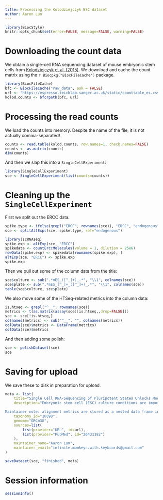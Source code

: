 ```yaml
---
title: Processing the Kolodziejczyk ESC dataset
author: Aaron Lun
---
```


```r
library(BiocStyle)
knitr::opts_chunk$set(error=FALSE, message=FALSE, warning=FALSE)
```

# Downloading the count data

We obtain a single-cell RNA sequencing dataset of mouse embryonic stem cells from [Kolodziejczyk et al. (2015)](https://doi.org/10.1016/j.stem.2015.09.011).
We download and cache the count matrix using the `r Biocpkg("BiocFileCache")` package.

```r
library(BiocFileCache)
bfc <- BiocFileCache("raw_data", ask = FALSE)
url <- "https://espresso.teichlab.sanger.ac.uk/static/counttable_es.csv"
kolod.counts <- bfcrpath(bfc, url)
```

# Processing the read counts

We load the counts into memory.
Despite the name of the file, it is not actually comma-separated!

```r
counts <- read.table(kolod.counts, row.names=1, check.names=FALSE)
counts <- as.matrix(counts)
dim(counts)
```

And then we slap this into a `SingleCellExperiment`:

```r
library(SingleCellExperiment)
sce <- SingleCellExperiment(list(counts=counts))
```

# Cleaning up the `SingleCellExperiment`

First we split out the ERCC data.

```r
spike.type <- ifelse(grepl("ERCC", rownames(sce)), "ERCC", "endogenous")
sce <- splitAltExps(sce, spike.type, ref="endogenous")

library(scRNAseq)
spike.exp <- altExp(sce, "ERCC")
spikedata <- countErccMolecules(volume = 1, dilution = 25e6)
rowData(spike.exp) <- spikedata[rownames(spike.exp), ]
altExp(sce, "ERCC") <- spike.exp
spike.exp
```

Then we pull out some of the column data from the title:

```r
sce$culture <- sub(".*mES_([^_]+)_.*", "\\1", colnames(sce))
sce$plate <- sub(".*mES_[^_]+_([^_]+)_.*", "\\1", colnames(sce))
table(sce$culture, sce$plate)
```

We also move some of the HTSeq-related metrics into the column data:

```r
is.htseq <- grepl("^__", rownames(sce))
metrics <- t(as.matrix(assay(sce)[is.htseq,,drop=FALSE]))
sce <- sce[!is.htseq,]
colnames(metrics) <- sub("^__", "", colnames(metrics))
colData(sce)$metrics <- DataFrame(metrics)
colData(sce)$metrics
```

And then adding some polish:

```r
sce <- polishDataset(sce)
sce
```

# Saving for upload 

We save these to disk in preparation for upload.

```r
meta <- list(
    title="Single Cell RNA-Sequencing of Pluripotent States Unlocks Modular Transcriptional Variation",
    description="Embryonic stem cell (ESC) culture conditions are important for maintaining long-term self-renewal, and they influence cellular pluripotency state. Here, we report single cell RNA-sequencing of mESCs cultured in three different conditions: serum, 2i, and the alternative ground state a2i. We find that the cellular transcriptomes of cells grown in these conditions are distinct, with 2i being the most similar to blastocyst cells and including a subpopulation resembling the two-cell embryo state. Overall levels of intercellular gene expression heterogeneity are comparable across the three conditions. However, this masks variable expression of pluripotency genes in serum cells and homogeneous expression in 2i and a2i cells. Additionally, genes related to the cell cycle are more variably expressed in the 2i and a2i conditions. Mining of our dataset for correlations in gene expression allowed us to identify additional components of the pluripotency network, including Ptma and Zfp640, illustrating its value as a resource for future discovery.

Maintainer note: alignment metrics are stored as a nested data frame in the column data. Molecule counts for ERCC spike-ins are computed based on a volume of 1 nL per cell at a dilution of 1:25000000.",
    taxonomy_id="10090",
    genome="GRCm38",
    sources=list(
        list(provider="URL", id=url),
        list(provider="PubMed", id="26431182")
    ),
    maintainer_name="Aaron Lun",
    maintainer_email="infinite.monkeys.with.keyboards@gmail.com"
)

saveDataset(sce, "finished", meta)
```

# Session information {-}

```r
sessionInfo()
```
